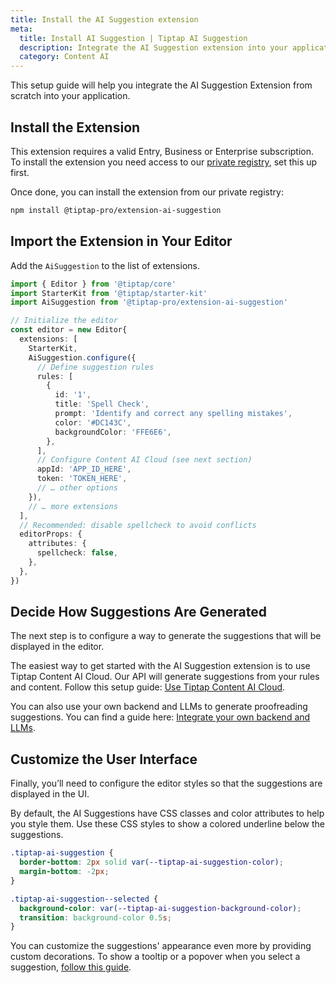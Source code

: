 ```yaml
---
title: Install the AI Suggestion extension
meta:
  title: Install AI Suggestion | Tiptap AI Suggestion
  description: Integrate the AI Suggestion extension into your application with this setup guide. More in the docs.
  category: Content AI
---
```



This setup guide will help you integrate the AI Suggestion Extension from scratch into your application.

## Install the Extension

<Callout title="Subscription required" variant="warning">

This extension requires a valid Entry, Business or Enterprise subscription. To install the extension you need access to our [private registry](/3.x/guides/pro-extensions), set this up first.

</Callout>

Once done, you can install the extension from our private registry:

```bash
npm install @tiptap-pro/extension-ai-suggestion
```

## Import the Extension in Your Editor

Add the `AiSuggestion` to the list of extensions.

```ts
import { Editor } from '@tiptap/core'
import StarterKit from '@tiptap/starter-kit'
import AiSuggestion from '@tiptap-pro/extension-ai-suggestion'

// Initialize the editor
const editor = new Editor{
  extensions: [
    StarterKit,
    AiSuggestion.configure({
      // Define suggestion rules
      rules: [
        {
          id: '1',
          title: 'Spell Check',
          prompt: 'Identify and correct any spelling mistakes',
          color: '#DC143C',
          backgroundColor: 'FFE6E6',
        },
      ],
      // Configure Content AI Cloud (see next section)
      appId: 'APP_ID_HERE',
      token: 'TOKEN_HERE',
      // … other options
    }),
    // … more extensions
  ],
  // Recommended: disable spellcheck to avoid conflicts
  editorProps: {
    attributes: {
      spellcheck: false,
    },
  },
})
```

## Decide How Suggestions Are Generated

The next step is to configure a way to generate the suggestions that will be displayed in the editor.

The easiest way to get started with the AI Suggestion extension is to use Tiptap Content AI Cloud. Our API will generate suggestions from your rules and content. Follow this setup guide: [Use Tiptap Content AI Cloud](/3.x/content-ai/capabilities/suggestion/use-with-content-ai-cloud).

You can also use your own backend and LLMs to generate proofreading suggestions. You can find a guide here: [Integrate your own backend and LLMs](/3.x/content-ai/capabilities/suggestion/custom-llms).

## Customize the User Interface

Finally, you’ll need to configure the editor styles so that the suggestions are displayed in the UI.

By default, the AI Suggestions have CSS classes and color attributes to help you style them. Use these CSS styles to show a colored underline below the suggestions.

```css
.tiptap-ai-suggestion {
  border-bottom: 2px solid var(--tiptap-ai-suggestion-color);
  margin-bottom: -2px;
}

.tiptap-ai-suggestion--selected {
  background-color: var(--tiptap-ai-suggestion-background-color);
  transition: background-color 0.5s;
}
```

You can customize the suggestions' appearance even more by providing custom decorations. To show a tooltip or a popover when you select a suggestion, [follow this guide](/3.x/content-ai/capabilities/suggestion/features/display-suggestions#show-a-popover-when-you-select-a-suggestion).
